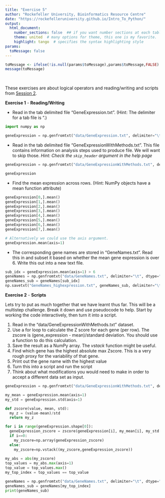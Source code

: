 ```yaml
---
title: "Exercise 5"
author: "Rockefeller University, Bioinformatics Resource Centre"
date: "https://rockefelleruniversity.github.io/Intro_To_Python/"
output: 
  html_document:
    number_sections: false  ## if you want number sections at each table header
    theme: united  # many options for theme, this one is my favorite.
    highlight: tango  # specifies the syntax highlighting style
params:
  toMessage: false    
---
```


```r
toMessage <- ifelse(!is.null(params$toMessage),params$toMessage,FALSE)
message(toMessage)
```


<p>&nbsp;</p>
These exercises are about logical operators and reading/writing and scripts from [Session 2](https://rockefelleruniversity.github.io/Intro_To_Python/). 


**Exercise 1** - **Reading/Writing**

- Read in the tab delimited file "GeneExpression.txt". (Hint: The delimiter for a tab file is "\t".)
```python
import numpy as np

geneExpression = np.genfromtxt("data/GeneExpression.txt", delimiter="\t", skip_header=True)

```

- Read in the tab delimited file "GeneExpressionWithMethods.txt". This file contains information on analysis steps used to produce file. We will want to skip those. 
*Hint: Check the `skip_header` argument in the help page*

```python

geneExpression = np.genfromtxt("data/GeneExpressionWithMethods.txt", delimiter="\t", skip_header=4)

geneExpression
```

- Find the mean expression across rows. (Hint: NumPy objects have a mean function attribute)

```python

geneExpression[0,].mean()
geneExpression[1,].mean()
geneExpression[2,].mean()
geneExpression[3,].mean()
geneExpression[4,].mean()
geneExpression[5,].mean()
geneExpression[6,].mean()
geneExpression[7,].mean()

# Alternatively we could use the axis argument.
geneExpression.mean(axis=1)
```

- The corresponding gene names are stored in "GeneNames.txt". Read this in and subset it based on whether the mean gene expression is over 6. Write this out into a new text file. 

```python

sub_idx = geneExpression.mean(axis=1) > 6
geneNames = np.genfromtxt("data/GeneNames.txt", delimiter="\t", dtype="U6")
geneNames_sub = geneNames[sub_idx]
np.savetxt("GeneNames_highexpression.txt", geneNames_sub, delimiter="\t", fmt='%s')
```


**Exercise 2** - **Scripts**

Lets try to put as much together that we have learnt thus far. This will be a multistep challenge. Break it down and use pseudocode to help. Start by working the code interactively, then turn it into a script. 


1. Read in the "data/GeneExpressionWithMethods.txt" dataset. 
2. Use a for loop to calculate the Z score for each gene (per row). The zscore is (gene_expression - mean)/standard deviation. You should use a function to do this calculation.
2. Save the result as a NumPy array. The *vstack* function might be useful. 
3. Find which gene has the highest absolute max Zscore. This is a very rough proxy for the variability of that gene.
4. Print out the gene name with the highest value
5. Turn this into a script and run the script
6. Think about what modifications you would need to make in order to accept a different data set as input.

```python

geneExpression = np.genfromtxt("data/GeneExpressionWithMethods.txt", delimiter="\t", skip_header=4)
```

```python
my_mean = geneExpression.mean(axis=1)
my_std = geneExpression.std(axis=1)
```

```python

def zscore(value, mean, std):
  my_z = (value-mean)/std
  return my_z

```

```python

for i in range(geneExpression.shape[0]):
  geneExpression_zscore = zscore(geneExpression[i], my_mean[i], my_std[i])
  if i==0:
    my_zscore=np.array(geneExpression_zscore)
  else:
    my_zscore=np.vstack((my_zscore,geneExpression_zscore))
  
my_abs = abs(my_zscore)
top_values = my_abs.max(axis=1)
top_value = top_values.max()
my_top_index = top_values == top_value

geneNames = np.genfromtxt("data/GeneNames.txt", delimiter="\t", dtype="U6")
geneNames_sub = geneNames[my_top_index]
print(geneNames_sub)

```

